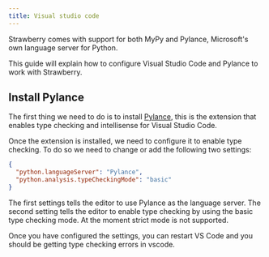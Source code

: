 ```yaml
---
title: Visual studio code
---
```



Strawberry comes with support for both MyPy and Pylance, Microsoft's own
language server for Python.

This guide will explain how to configure Visual Studio Code and Pylance to work
with Strawberry.

## Install Pylance

The first thing we need to do is to install
[Pylance](https://marketplace.visualstudio.com/items?itemName=ms-python.vscode-pylance),
this is the extension that enables type checking and intellisense for Visual
Studio Code.

Once the extension is installed, we need to configure it to enable type
checking. To do so we need to change or add the following two settings:

```json
{
  "python.languageServer": "Pylance",
  "python.analysis.typeCheckingMode": "basic"
}
```

The first settings tells the editor to use Pylance as the language server. The
second setting tells the editor to enable type checking by using the basic type
checking mode. At the moment strict mode is not supported.

Once you have configured the settings, you can restart VS Code and you should be
getting type checking errors in vscode.


